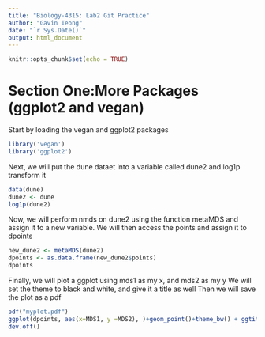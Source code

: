 ```yaml
---
title: "Biology-4315: Lab2 Git Practice"
author: "Gavin Ieong"
date: "`r Sys.Date()`"
output: html_document
---
```


```r
knitr::opts_chunk$set(echo = TRUE)
```

# Section One:More Packages (ggplot2 and vegan)

Start by loading the vegan and ggplot2 packages
```r

library('vegan')
library('ggplot2')
```

Next, we will put the dune dataet into a variable called dune2 and log1p transform it
```r
data(dune)
dune2 <- dune
log1p(dune2)
```

Now, we will perform nmds on dune2 using the function metaMDS
and assign it to a new variable. 
We will then access the points and assign it to dpoints
```r
new_dune2 <- metaMDS(dune2)
dpoints <- as.data.frame(new_dune2$points)
dpoints
```

Finally, we will plot a ggplot using mds1 as my x, and mds2 as my y
We will set the theme to black and white, and give it a title as well
Then we will save the plot as a pdf

```r
pdf("myplot.pdf")
ggplot(dpoints, aes(x=MDS1, y =MDS2), )+geom_point()+theme_bw() + ggtitle("Plot of MDS1 and MDS2 From dpoints")
dev.off()
```

